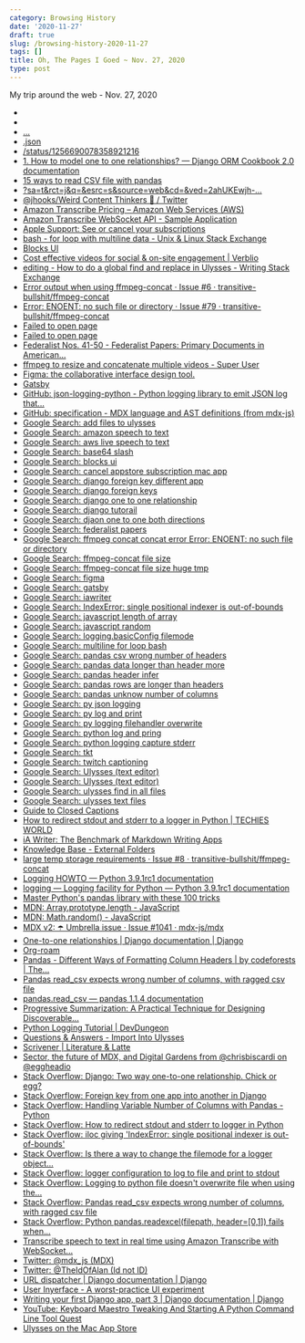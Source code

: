 ```yaml
---
category: Browsing History
date: '2020-11-27'
draft: true
slug: /browsing-history-2020-11-27
tags: []
title: Oh, The Pages I Goed ~ Nov. 27, 2020
type: post
---
```



My trip around the web - Nov. 27, 2020

- [](https://twitter.com/sectortools)
- [](https://twitter.com/kurtkemple)
- [...](https://www.google.com/url?sa=t&rct=j&q=&esrc=s&source=web&cd=&ved=2ahUKEwjy85WqxqPtAhXdRDABHW8PD_wQFjAAegQIARAC&url=https%3A%2F%2Fguides.loc.gov%2Ffederalist-papers%2Ffull-text&usg=AOvVaw1exA4QermQoCZOqTFwBZej)
- [.json](https://transcribe-websockets.go-aws.com/policy.json)
- [/status/1256690078358921216](https://twitter.com/kurtkemple/status/1256690078358921216)
- [1. How to model one to one relationships? — Django ORM Cookbook 2.0 documentation](https://books.agiliq.com/projects/django-orm-cookbook/en/latest/one_to_one.html)
- [15 ways to read CSV file with pandas](https://www.listendata.com/2019/06/pandas-read-csv.html)
- [?sa=t&rct=j&q=&esrc=s&source=web&cd=&ved=2ahUKEwjh-...](https://www.google.com/url?sa=t&rct=j&q=&esrc=s&source=web&cd=&ved=2ahUKEwjh-Ir09KPtAhVmSjABHdqJAxoQFjAAegQIARAD&url=https%3A%2F%2Fstackoverflow.com%2Fquestions%2F11449577%2Fwhy-is-base64-encode-adding-a-slash-in-the-result&usg=AOvVaw3QNRAaT7ZTGOZVa2HE8dyq)
- [@jhooks/Weird Content Thinkers 🧠 / Twitter](https://twitter.com/i/lists/1205975197452402689)
- [Amazon Transcribe Pricing – Amazon Web Services (AWS)](https://aws.amazon.com/transcribe/pricing/?nc=sn&loc=3)
- [Amazon Transcribe WebSocket API - Sample Application](https://transcribe-websockets.go-aws.com/)
- [Apple Support: See or cancel your subscriptions](https://support.apple.com/en-us/HT202039)
- [bash - for loop with multiline data - Unix & Linux Stack Exchange](https://unix.stackexchange.com/questions/53940/for-loop-with-multiline-data)
- [Blocks UI](https://blocks-ui.com/)
- [Cost effective videos for social & on-site engagement | Verblio](https://www.verblio.com/video)
- [editing - How to do a global find and replace in Ulysses - Writing Stack Exchange](https://writing.stackexchange.com/questions/43444/how-to-do-a-global-find-and-replace-in-ulysses)
- [Error output when using ffmpeg-concat · Issue #6 · transitive-bullshit/ffmpeg-concat](https://github.com/transitive-bullshit/ffmpeg-concat/issues/6)
- [Error: ENOENT: no such file or directory · Issue #79 · transitive-bullshit/ffmpeg-concat](https://github.com/transitive-bullshit/ffmpeg-concat/issues/79)
- [Failed to open page](https://thesweetsetup.com/ulysses-superpowers/)
- [Failed to open page](https://thesweetsetup.com/how-ive-set-up-ia-writer-after-moving-from-ulysses/)
- [Federalist Nos. 41-50 - Federalist Papers: Primary Documents in American...](https://guides.loc.gov/federalist-papers/text-41-50)
- [ffmpeg to resize and concatenate multiple videos - Super User](https://superuser.com/questions/509823/ffmpeg-to-resize-and-concatenate-multiple-videos)
- [Figma: the collaborative interface design tool.](https://www.figma.com/)
- [Gatsby](https://www.gatsbyjs.com/)
- [GitHub: json-logging-python - Python logging library to emit JSON log that...](https://github.com/bobbui/json-logging-python)
- [GitHub: specification - MDX language and AST definitions (from mdx-js)](https://github.com/mdx-js/specification)
- [Google Search: add files to ulysses](https://www.google.com/search?client=safari&rls=en&q=add+files+to+ulysses&ie=UTF-8&oe=UTF-8)
- [Google Search: amazon speech to text](https://www.google.com/search?client=safari&rls=en&q=amazon+speech+to+text&ie=UTF-8&oe=UTF-8)
- [Google Search: aws live speech to text](https://www.google.com/search?client=safari&rls=en&q=aws+live+speech+to+text&ie=UTF-8&oe=UTF-8)
- [Google Search: base64 slash](https://www.google.com/search?client=safari&rls=en&q=base64+slash&ie=UTF-8&oe=UTF-8)
- [Google Search: blocks ui](https://www.google.com/search?client=safari&rls=en&q=blocks+ui&ie=UTF-8&oe=UTF-8)
- [Google Search: cancel appstore subscription mac app](https://www.google.com/search?client=safari&rls=en&q=cancel+appstore+subscription+mac+app&ie=UTF-8&oe=UTF-8)
- [Google Search: django foreign key different app](https://www.google.com/search?client=safari&rls=en&q=django+foreign+key+different+app&ie=UTF-8&oe=UTF-8)
- [Google Search: django foreign keys](https://www.google.com/search?client=safari&rls=en&q=django+foreign+keys&ie=UTF-8&oe=UTF-8)
- [Google Search: django one to one relationship](https://www.google.com/search?client=safari&rls=en&q=django+one+to+one+relationship&ie=UTF-8&oe=UTF-8)
- [Google Search: django tutorail](https://www.google.com/search?client=safari&rls=en&q=django+tutorail&ie=UTF-8&oe=UTF-8)
- [Google Search: djaon one to one both directions](https://www.google.com/search?client=safari&rls=en&q=djaon+one+to+one+both+directions&ie=UTF-8&oe=UTF-8)
- [Google Search: federalist papers](https://www.google.com/search?client=safari&rls=en&q=federalist+papers&ie=UTF-8&oe=UTF-8)
- [Google Search: ffmpeg concat concat error Error: ENOENT: no such file or directory](https://www.google.com/search?client=safari&rls=en&q=ffmpeg+concat+concat+error+Error:+ENOENT:+no+such+file+or+directory&ie=UTF-8&oe=UTF-8)
- [Google Search: ffmpeg-concat file size](https://www.google.com/search?client=safari&rls=en&q=ffmpeg-concat+file+size&ie=UTF-8&oe=UTF-8)
- [Google Search: ffmpeg-concat file size huge tmp](https://www.google.com/search?newwindow=1&client=safari&rls=en&ei=bpbBX9q3Mb-VwbkP946bsAo&q=ffmpeg-concat+file+size+huge+tmp&oq=ffmpeg-concat+file+size+huge+tmp&gs_lcp=CgZwc3ktYWIQAzIFCCEQoAEyBQghEKABOgQIABBHOgUIIRCrAjoICCEQFhAdEB46BwghEAoQoAE6BQgAEM0CUIFZWPpnYIFqaAFwAngAgAGcAYgBiwiSAQM2LjSYAQCgAQGqAQdnd3Mtd2l6yAEIwAEB&sclient=psy-ab&ved=0ahUKEwjaprHN-qPtAhW_SjABHXfHBqYQ4dUDCAw&uact=5)
- [Google Search: figma](https://www.google.com/search?client=safari&rls=en&q=figma&ie=UTF-8&oe=UTF-8)
- [Google Search: gatsby](https://www.google.com/search?client=safari&rls=en&q=gatsby&ie=UTF-8&oe=UTF-8)
- [Google Search: iawriter](https://www.google.com/search?client=safari&rls=en&q=iawriter&ie=UTF-8&oe=UTF-8)
- [Google Search: IndexError: single positional indexer is out-of-bounds](https://www.google.com/search?client=safari&rls=en&q=IndexError:+single+positional+indexer+is+out-of-bounds&ie=UTF-8&oe=UTF-8)
- [Google Search: javascript length of array](https://www.google.com/search?client=safari&rls=en&q=javascript+length+of+array&ie=UTF-8&oe=UTF-8)
- [Google Search: javascript random](https://www.google.com/search?client=safari&rls=en&q=javascript+random&ie=UTF-8&oe=UTF-8)
- [Google Search: logging.basicConfig filemode](https://www.google.com/search?client=safari&rls=en&q=logging.basicConfig+filemode&ie=UTF-8&oe=UTF-8)
- [Google Search: multiline for loop bash](https://www.google.com/search?client=safari&rls=en&q=multiline+for+loop+bash&ie=UTF-8&oe=UTF-8)
- [Google Search: pandas csv wrong number of headers](https://www.google.com/search?client=safari&rls=en&q=pandas+csv+wrong+number+of+headers&ie=UTF-8&oe=UTF-8)
- [Google Search: pandas data longer than header more](https://www.google.com/search?client=safari&rls=en&q=pandas+data+longer+than+header+more&ie=UTF-8&oe=UTF-8)
- [Google Search: pandas header infer](https://www.google.com/search?client=safari&rls=en&q=pandas+header+infer&ie=UTF-8&oe=UTF-8)
- [Google Search: pandas rows are longer than headers](https://www.google.com/search?client=safari&rls=en&q=pandas+rows+are+longer+than+headers&ie=UTF-8&oe=UTF-8)
- [Google Search: pandas unknow number of columns](https://www.google.com/search?client=safari&rls=en&q=pandas+unknow+number+of+columns&ie=UTF-8&oe=UTF-8)
- [Google Search: py json logging](https://www.google.com/search?client=safari&rls=en&q=py+json+logging&ie=UTF-8&oe=UTF-8)
- [Google Search: py log and print](https://www.google.com/search?client=safari&rls=en&q=py+log+and+print&ie=UTF-8&oe=UTF-8)
- [Google Search: py logging filehandler overwrite](https://www.google.com/search?client=safari&rls=en&q=py+logging+filehandler+overwrite&ie=UTF-8&oe=UTF-8)
- [Google Search: python log and pring](https://www.google.com/search?client=safari&rls=en&q=python+log+and+pring&ie=UTF-8&oe=UTF-8)
- [Google Search: python logging capture stderr](https://www.google.com/search?client=safari&rls=en&q=python+logging+capture+stderr&ie=UTF-8&oe=UTF-8)
- [Google Search: tkt](https://www.google.com/search?client=safari&rls=en&q=tkt&ie=UTF-8&oe=UTF-8)
- [Google Search: twitch captioning](https://www.google.com/search?client=safari&rls=en&q=twitch+captioning&ie=UTF-8&oe=UTF-8)
- [Google Search: Ulysses (text editor)](https://www.google.com/search?newwindow=1&client=safari&sa=X&rls=en&q=Ulysses+(text+editor)&stick=H4sIAAAAAAAAAONgFuLSz9U3yLaIN4uvVOIEsdOMyoxztfic83Nz8_OCM1NSyxMrixexiobmVBYXpxYraJSkVpQopKZkluQXae5gZZzAxggA3y1yKUcAAAA&ved=2ahUKEwi-gfn7_6PtAhXXTTABHccGBPoQ-BYwK3oECA4QNQ&biw=1356&bih=969)
- [Google Search: Ulysses (text editor)](https://www.google.com/search?newwindow=1&client=safari&rls=en&q=Ulysses+(text+editor)&stick=H4sIAAAAAAAAAONgFuLSz9U3yLaIN4uvVOIEsdOMyoxztfic83Nz8_OCM1NSyxMrixexiobmVBYXpxYraJSkVpQopKZkluQXae5gZQQAxgpYk0QAAAA&sa=X&ved=2ahUKEwixy-f-56PtAhXUTTABHVPTBYsQxA0wInoECCkQBw&biw=1356&bih=969&dpr=2)
- [Google Search: ulysses find in all files](https://www.google.com/search?client=safari&rls=en&q=ulysses+find+in+all+files&ie=UTF-8&oe=UTF-8)
- [Google Search: ulysses text files](https://www.google.com/search?client=safari&rls=en&q=ulysses+text+files&ie=UTF-8&oe=UTF-8)
- [Guide to Closed Captions](https://help.twitch.tv/s/article/guide-to-closed-captions?language=en_US)
- [How to redirect stdout and stderr to a logger in Python | TECHIES WORLD](http://techies-world.com/how-to-redirect-stdout-and-stderr-to-a-logger-in-python/)
- [iA Writer: The Benchmark of Markdown Writing Apps](https://ia.net/writer)
- [Knowledge Base - External Folders](https://ulysses.app/kb/external-folders)
- [large temp storage requirements · Issue #8 · transitive-bullshit/ffmpeg-concat](https://github.com/transitive-bullshit/ffmpeg-concat/issues/8)
- [Logging HOWTO — Python 3.9.1rc1 documentation](https://docs.python.org/3/howto/logging.html)
- [logging — Logging facility for Python — Python 3.9.1rc1 documentation](https://docs.python.org/3/library/logging.html)
- [Master Python's pandas library with these 100 tricks](https://www.dataschool.io/python-pandas-tips-and-tricks/)
- [MDN: Array.prototype.length - JavaScript](https://developer.mozilla.org/en-US/docs/Web/JavaScript/Reference/Global_Objects/Array/length)
- [MDN: Math.random() - JavaScript](https://developer.mozilla.org/en-US/docs/Web/JavaScript/Reference/Global_Objects/Math/random)
- [MDX v2: ☂️ Umbrella issue · Issue #1041 · mdx-js/mdx](https://github.com/mdx-js/mdx/issues/1041)
- [One-to-one relationships | Django documentation | Django](https://docs.djangoproject.com/en/3.1/topics/db/examples/one_to_one/)
- [Org-roam](https://www.orgroam.com/)
- [Pandas - Different Ways of Formatting Column Headers | by codeforests | The...](https://medium.com/swlh/pandas-different-ways-of-formatting-column-headers-aec6889d1881)
- [Pandas read_csv expects wrong number of columns, with ragged csv file](https://www.xspdf.com/resolution/57515546.html)
- [pandas.read_csv — pandas 1.1.4 documentation](https://pandas.pydata.org/pandas-docs/stable/reference/api/pandas.read_csv.html)
- [Progressive Summarization: A Practical Technique for Designing Discoverable...](https://fortelabs.co/blog/progressive-summarization-a-practical-technique-for-designing-discoverable-notes/)
- [Python Logging Tutorial | DevDungeon](https://www.devdungeon.com/content/python-logging-tutorial)
- [Questions & Answers - Import Into Ulysses](https://ulysses.app/answers/import-into-ulysses)
- [Scrivener | Literature & Latte](https://www.literatureandlatte.com/scrivener/overview)
- [Sector, the future of MDX, and Digital Gardens from @chrisbiscardi on @eggheadio](https://egghead.io/lessons/egghead-sector-the-future-of-mdx-and-digital-gardens)
- [Stack Overflow: Django: Two way one-to-one relationship. Chick or egg?](https://stackoverflow.com/questions/2298850/django-two-way-one-to-one-relationship-chick-or-egg)
- [Stack Overflow: Foreign key from one app into another in Django](https://stackoverflow.com/questions/323763/foreign-key-from-one-app-into-another-in-django)
- [Stack Overflow: Handling Variable Number of Columns with Pandas - Python](https://stackoverflow.com/questions/15242746/handling-variable-number-of-columns-with-pandas-python)
- [Stack Overflow: How to redirect stdout and stderr to logger in Python](https://stackoverflow.com/questions/19425736/how-to-redirect-stdout-and-stderr-to-logger-in-python)
- [Stack Overflow: iloc giving 'IndexError: single positional indexer is out-of-bounds'](https://stackoverflow.com/questions/42739327/iloc-giving-indexerror-single-positional-indexer-is-out-of-bounds)
- [Stack Overflow: Is there a way to change the filemode for a logger object...](https://stackoverflow.com/questions/29087297/is-there-a-way-to-change-the-filemode-for-a-logger-object-that-is-not-configured/29087645)
- [Stack Overflow: logger configuration to log to file and print to stdout](https://stackoverflow.com/questions/13733552/logger-configuration-to-log-to-file-and-print-to-stdout)
- [Stack Overflow: Logging to python file doesn't overwrite file when using the...](https://stackoverflow.com/questions/38409450/logging-to-python-file-doesnt-overwrite-file-when-using-the-mode-w-argument-t)
- [Stack Overflow: Pandas read_csv expects wrong number of columns, with ragged csv file](https://stackoverflow.com/questions/20154303/pandas-read-csv-expects-wrong-number-of-columns-with-ragged-csv-file)
- [Stack Overflow: Python pandas.readexcel(filepath, header=[0,1]) fails when...](https://stackoverflow.com/questions/53542748/python-pandas-readexcelfilepath-header-0-1-fails-when-row-3-has-data-longer)
- [Transcribe speech to text in real time using Amazon Transcribe with WebSocket...](https://aws.amazon.com/blogs/machine-learning/transcribe-speech-to-text-in-real-time-using-amazon-transcribe-with-websocket/)
- [Twitter: @mdx_js (MDX)](https://twitter.com/mdx_js)
- [Twitter: @TheIdOfAlan (Id not ID)](https://twitter.com/settings/profile)
- [URL dispatcher | Django documentation | Django](https://docs.djangoproject.com/en/3.1/topics/http/urls/)
- [User Inyerface - A worst-practice UI experiment](https://userinyerface.com/game.html)
- [Writing your first Django app, part 3 | Django documentation | Django](https://docs.djangoproject.com/en/3.1/intro/tutorial03/)
- [YouTube: Keyboard Maestro Tweaking And Starting A Python Command Line Tool Quest](https://www.youtube.com/watch?v=kaDQ5FA3mU4&feature=youtu.be)
- [‎Ulysses on the Mac App Store](https://apps.apple.com/app/ulysses/id1225570693?l=en&mt=12)